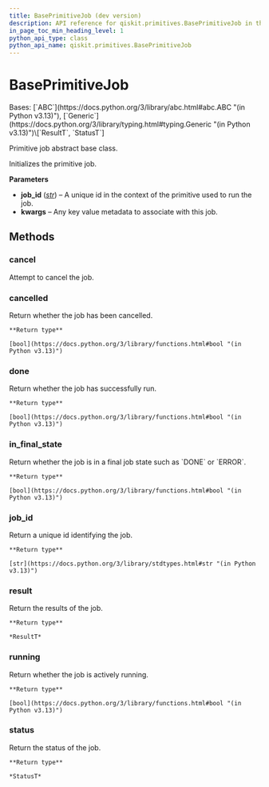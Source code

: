 ```yaml
---
title: BasePrimitiveJob (dev version)
description: API reference for qiskit.primitives.BasePrimitiveJob in the dev version of qiskit
in_page_toc_min_heading_level: 1
python_api_type: class
python_api_name: qiskit.primitives.BasePrimitiveJob
---
```


# BasePrimitiveJob

<Class id="qiskit.primitives.BasePrimitiveJob" isDedicatedPage={true} github="https://github.com/Qiskit/qiskit/tree/main/qiskit/primitives/base/base_primitive_job.py#L26-L78" signature="qiskit.primitives.BasePrimitiveJob(job_id, **kwargs)" modifiers="class">
  Bases: [`ABC`](https://docs.python.org/3/library/abc.html#abc.ABC "(in Python v3.13)"), [`Generic`](https://docs.python.org/3/library/typing.html#typing.Generic "(in Python v3.13)")\[`ResultT`, `StatusT`]

  Primitive job abstract base class.

  Initializes the primitive job.

  **Parameters**

  *   **job\_id** ([*str*](https://docs.python.org/3/library/stdtypes.html#str "(in Python v3.13)")) – A unique id in the context of the primitive used to run the job.
  *   **kwargs** – Any key value metadata to associate with this job.

  ## Methods

  ### cancel

  <Function id="qiskit.primitives.BasePrimitiveJob.cancel" github="https://github.com/Qiskit/qiskit/tree/main/qiskit/primitives/base/base_primitive_job.py#L75-L78" signature="cancel()" modifiers="abstract">
    Attempt to cancel the job.
  </Function>

  ### cancelled

  <Function id="qiskit.primitives.BasePrimitiveJob.cancelled" github="https://github.com/Qiskit/qiskit/tree/main/qiskit/primitives/base/base_primitive_job.py#L63-L66" signature="cancelled()" modifiers="abstract">
    Return whether the job has been cancelled.

    **Return type**

    [bool](https://docs.python.org/3/library/functions.html#bool "(in Python v3.13)")
  </Function>

  ### done

  <Function id="qiskit.primitives.BasePrimitiveJob.done" github="https://github.com/Qiskit/qiskit/tree/main/qiskit/primitives/base/base_primitive_job.py#L53-L56" signature="done()" modifiers="abstract">
    Return whether the job has successfully run.

    **Return type**

    [bool](https://docs.python.org/3/library/functions.html#bool "(in Python v3.13)")
  </Function>

  ### in\_final\_state

  <Function id="qiskit.primitives.BasePrimitiveJob.in_final_state" github="https://github.com/Qiskit/qiskit/tree/main/qiskit/primitives/base/base_primitive_job.py#L68-L73" signature="in_final_state()" modifiers="abstract">
    Return whether the job is in a final job state such as `DONE` or `ERROR`.

    **Return type**

    [bool](https://docs.python.org/3/library/functions.html#bool "(in Python v3.13)")
  </Function>

  ### job\_id

  <Function id="qiskit.primitives.BasePrimitiveJob.job_id" github="https://github.com/Qiskit/qiskit/tree/main/qiskit/primitives/base/base_primitive_job.py#L39-L41" signature="job_id()">
    Return a unique id identifying the job.

    **Return type**

    [str](https://docs.python.org/3/library/stdtypes.html#str "(in Python v3.13)")
  </Function>

  ### result

  <Function id="qiskit.primitives.BasePrimitiveJob.result" github="https://github.com/Qiskit/qiskit/tree/main/qiskit/primitives/base/base_primitive_job.py#L43-L46" signature="result()" modifiers="abstract">
    Return the results of the job.

    **Return type**

    *ResultT*
  </Function>

  ### running

  <Function id="qiskit.primitives.BasePrimitiveJob.running" github="https://github.com/Qiskit/qiskit/tree/main/qiskit/primitives/base/base_primitive_job.py#L58-L61" signature="running()" modifiers="abstract">
    Return whether the job is actively running.

    **Return type**

    [bool](https://docs.python.org/3/library/functions.html#bool "(in Python v3.13)")
  </Function>

  ### status

  <Function id="qiskit.primitives.BasePrimitiveJob.status" github="https://github.com/Qiskit/qiskit/tree/main/qiskit/primitives/base/base_primitive_job.py#L48-L51" signature="status()" modifiers="abstract">
    Return the status of the job.

    **Return type**

    *StatusT*
  </Function>
</Class>

